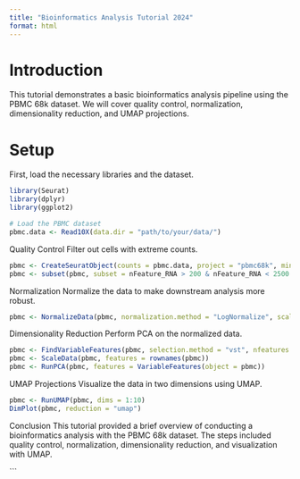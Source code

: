 ```yaml
---
title: "Bioinformatics Analysis Tutorial 2024"
format: html
---
```


# Introduction

This tutorial demonstrates a basic bioinformatics analysis pipeline using the PBMC 68k dataset. We will cover quality control, normalization, dimensionality reduction, and UMAP projections.

# Setup

First, load the necessary libraries and the dataset.

```r
library(Seurat)
library(dplyr)
library(ggplot2)

# Load the PBMC dataset
pbmc.data <- Read10X(data.dir = "path/to/your/data/")
```

Quality Control
Filter out cells with extreme counts.

```r
pbmc <- CreateSeuratObject(counts = pbmc.data, project = "pbmc68k", min.cells = 3, min.features = 200)
pbmc <- subset(pbmc, subset = nFeature_RNA > 200 & nFeature_RNA < 2500 & percent.mt < 5)
```

Normalization
Normalize the data to make downstream analysis more robust.

```r
pbmc <- NormalizeData(pbmc, normalization.method = "LogNormalize", scale.factor = 10000)
```


Dimensionality Reduction
Perform PCA on the normalized data.

```r
pbmc <- FindVariableFeatures(pbmc, selection.method = "vst", nfeatures = 2000)
pbmc <- ScaleData(pbmc, features = rownames(pbmc))
pbmc <- RunPCA(pbmc, features = VariableFeatures(object = pbmc))
```

UMAP Projections
Visualize the data in two dimensions using UMAP.

```r
pbmc <- RunUMAP(pbmc, dims = 1:10)
DimPlot(pbmc, reduction = "umap")
```

Conclusion
This tutorial provided a brief overview of conducting a bioinformatics analysis with the PBMC 68k dataset. The steps included quality control, normalization, dimensionality reduction, and visualization with UMAP.

```

